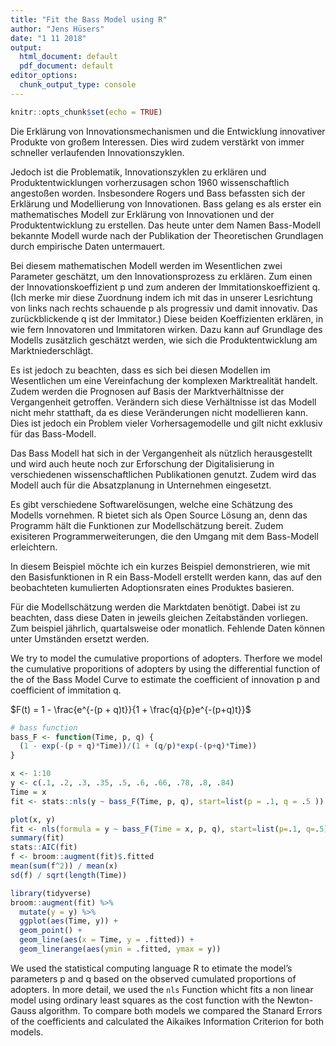 ```yaml
---
title: "Fit the Bass Model using R"
author: "Jens Hüsers"
date: "1 11 2018"
output:
  html_document: default
  pdf_document: default
editor_options:
  chunk_output_type: console
---
```


```r
knitr::opts_chunk$set(echo = TRUE)
```

Die Erklärung von Innovationsmechanismen und die Entwicklung innovativer Produkte von großem Interessen.
Dies wird zudem verstärkt von immer schneller verlaufenden Innovationszyklen.

Jedoch ist die Problematik, Innovationszyklen zu erklären und Produktentwicklungen vorherzusagen schon 1960 wissenschaftlich angestoßen worden.
Insbesondere Rogers und Bass befassten sich der Erklärung und Modellierung von Innovationen.
Bass gelang es als erster ein mathematisches Modell zur Erklärung von Innovationen und der Produktentwicklung zu erstellen.
Das heute unter dem Namen Bass-Modell bekannte Modell wurde nach der Publikation der Theoretischen Grundlagen durch empirische Daten untermauert.

Bei diesem mathematischen Modell werden im Wesentlichen zwei Parameter geschätzt, um den Innovationsprozess zu erklären.
Zum einen der Innovationskoeffizient p und zum anderen der Immitationskoeffizient q. 
(Ich merke mir diese Zuordnung indem ich mit das in unserer Lesrichtung von links nach rechts schauende p als progressiv und damit innovativ. 
Das zurückblickende q ist der Immitator.)
Diese beiden Koeffizienten erklären, in wie fern Innovatoren und Immitatoren wirken.
Dazu kann auf Grundlage des Modells zusätzlich geschätzt werden, wie sich die Produktentwicklung am Marktniederschlägt. 

Es ist jedoch zu beachten, dass es sich bei diesen Modellen im Wesentlichen um eine Vereinfachung der komplexen Marktrealität handelt.
Zudem werden die Prognosen auf Basis der Marktverhältnisse der Vergangenheit getroffen.
Verändern sich diese Verhältnisse ist das Modell nicht mehr statthaft, da es diese Veränderungen nicht modellieren kann.
Dies ist jedoch ein Problem vieler Vorhersagemodelle und gilt nicht exklusiv für das Bass-Modell.

Das Bass Modell hat sich in der Vergangenheit als nützlich herausgestellt und wird auch heute noch zur Erforschung der Digitalisierung in verschiedenen wissenschaftlichen 
Publikationen genutzt.
Zudem wird das Modell auch für die Absatzplanung in Unternehmen eingesetzt.

Es gibt verschiedene Softwarelösungen, welche eine Schätzung des Modells vornehmen.
R bietet sich als Open Source Lösung an, denn das Programm hält die Funktionen zur Modellschätzung bereit.
Zudem exisiteren Programmerweiterungen, die den Umgang mit dem Bass-Modell erleichtern.

In diesem Beispiel möchte ich ein kurzes Beispiel demonstrieren, wie mit den Basisfunktionen in R ein Bass-Modell erstellt werden kann, 
das auf den beobachteten kumulierten Adoptionsraten eines Produktes basieren.

Für die Modellschätzung werden die Marktdaten benötigt. 
Dabei ist zu beachten, dass diese Daten in jeweils gleichen Zeitabständen vorliegen.
Zum beispiel jährlich, quartalsweise oder monatlich. 
Fehlende Daten können unter Umständen ersetzt werden.

We try to model the cumulative proportions of adopters. 
Therfore we model the cumulative proporitions of adopters by using the differential function of the of the Bass Model Curve to estimate the coefficient of innovation p and coefficient of immitation q.

$F(t) = 1 - \frac{e^{-(p + q)t}}{1 + \frac{q}{p}e^{-(p+q)t}}$


```r

# bass function
bass_F <- function(Time, p, q) {
  (1 - exp(-(p + q)*Time))/(1 + (q/p)*exp(-(p+q)*Time))
}

x <- 1:10
y <- c(.1, .2, .3, .35, .5, .6, .66, .78, .8, .84)
Time = x
fit <- stats::nls(y ~ bass_F(Time, p, q), start=list(p = .1, q = .5 ))

plot(x, y)
fit <- nls(formula = y ~ bass_F(Time = x, p, q), start=list(p=.1, q=.5))
summary(fit)
stats::AIC(fit)
f <- broom::augment(fit)$.fitted
mean(sum(f^2)) / mean(x)
sd(f) / sqrt(length(Time))

```

```r
library(tidyverse)
broom::augment(fit) %>% 
  mutate(y = y) %>% 
  ggplot(aes(Time, y)) +
  geom_point() +
  geom_line(aes(x = Time, y = .fitted)) +
  geom_linerange(aes(ymin = .fitted, ymax = y))


```

We used the statistical computing language R to etimate the model's parameters p and q based on the observed cumulated proportions of adopters.
In more detail, we used the `nls` Function whicht fits a non linear model using ordinary least squares as the cost function with the Newton-Gauss algorithm.
To compare both models we compared the Stanard Errors of the coefficients and calculated the Aikaikes Information Criterion for both models.

